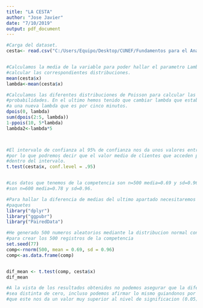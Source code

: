 ```yaml
---
title: "LA CESTA"
author: "Jose Javier"
date: "7/10/2019"
output: pdf_document
---
```


```r

#Carga del dataset.
cesta<- read.csv("C:/Users/Equipo/Desktop/CUNEF/Fundamentos para el Analisis de Datos/Practicas/Estadistica Pract/LA CESTA.csv")


#Calculamos la media de la variable para poder hallar el parametro Lambda y despues
#calcular las correspondientes distribuciones.
mean(cesta$x)
lambda<-mean(cesta$x)

#Calculamos las diferentes distribuciones de Poisson para calcular las diferentes
#probabilidades. En el ultimo hemos tenido que cambiar lambda que estaba por minuto
#a una nueva lambda que es por cinco minutos.
dpois(0, lambda)
sum(dpois(2:5, lambda))
1-ppois(10, 5*lambda)
lambda2<-lambda*5



#El intervalo de confianza al 95% de confianza nos da unos valores entre [0.7089066 - 0.8510934]
#por lo que podremos decir que el valor medio de clientes que acceden por cola unica esta
#dentro del intervalo. 
t.test(cesta$x, conf.level = .95)


#Los datos que tenemos de la competencia son n=500 media=0.69 y sd=0.96 y nuestros datos
#son n=600 media=0.78 y sd=0.96.

#Para hallar la diferencia de medias del ultimo apartado necesitaremos los siguientes
#paquetes
library("dplyr")
library("ggpubr")
library("PairedData")

#He generado 500 numeros aleatorios mediante la distribucion normal con una semilla(77)
#para crear los 500 registros de la competencia
set.seed(77)
comp<-rnorm(500, mean = 0.69, sd = 0.96)
comp<-as.data.frame(comp)


dif_mean <- t.test(comp, cesta$x)
dif_mean

#A la vista de los resultados obtenidos no podemos asegurar que la diferencia de medias
#sea distinta de cero, incluso podemos afirmar lo mismo guiandonos por el p-valor, ya
#que este nos da un valor muy superior al nivel de significacion (0.05).
```

